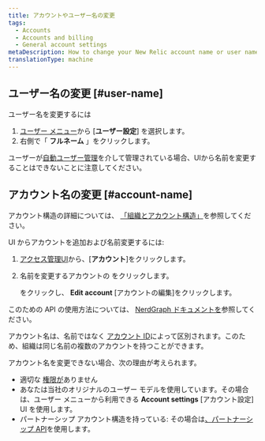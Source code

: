 ```yaml
---
title: アカウントやユーザー名の変更
tags:
  - Accounts
  - Accounts and billing
  - General account settings
metaDescription: How to change your New Relic account name or user name.
translationType: machine
---
```


## ユーザー名の変更 [#user-name]

ユーザー名を変更するには

1. [ユーザー メニュー](/docs/accounts/accounts-billing/general-account-settings/intro-account-settings)から \[**ユーザー設定**] を選択します。
2. 右側で「 **フルネーム** 」をクリックします。

ユーザーが[自動ユーザー管理](/docs/accounts/accounts/automated-user-management/automated-user-provisioning-single-sign)を介して管理されている場合、UIから名前を変更することはできないことに注意してください。

## アカウント名の変更 [#account-name]

アカウント構造の詳細については、 [「組織とアカウント構造」](/docs/accounts/accounts-billing/account-structure/new-relic-account-structure)を参照してください。

UI からアカウントを追加および名前変更するには:

1. [アクセス管理UI](https://one.newrelic.com/admin-portal/organizations/organization-detail)から、\[**アカウント**]をクリックします。

2. 名前を変更するアカウントの をクリックします。

   <Icon name="fe-more-horizontal"/>

   をクリックし、 **Edit account** \[アカウントの編集]をクリックします。

このための API の使用方法については、 [NerdGraph ドキュメントを](/docs/apis/nerdgraph/examples/manage-accounts-nerdgraph)参照してください。

アカウント名は、名前ではなく [アカウント ID](/docs/accounts/accounts-billing/account-structure/account-id)によって区別されます。このため、組織は同じ名前の複数のアカウントを持つことができます。

アカウント名を変更できない場合、次の理由が考えられます。

* 適切な [権限が](/docs/accounts/accounts-billing/new-relic-one-user-management/user-management-concepts/#admin-settings)ありません
* あなたは当社のオリジナルのユーザー モデルを使用しています。その場合は、ユーザー メニューから利用できる **Account settings** \[アカウント設定] UI を使用します。
* パートナーシップ アカウント構造を持っている: その場合は[、パートナーシップ API](/docs/new-relic-partnerships/partnerships/partner-api/partnership-api-account-object)を使用します。